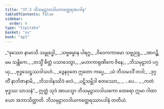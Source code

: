 ```yaml
---
title: "37.3 ဘိသမုဠာလဒါယကတ္ထေရအပဒါန"
tableOfContents: false
sidebar:
  order: 4
type: "tipitaka"
basket: "su"
book: "ap1"
---
```



<DynamicBreadcrumb />

<Division number="8" book="ap1">

<Paragraph number="4044" type="verses" book="ap1">
_“ဖုဿော နာမာသိ သမ္ဗုဒ္ဓေါ,_  
_သဗ္ဗဓမ္မာန ပါရဂူ;_  
_ဝိဝေကကာမော သဗ္ဗညူ,_  
_အာဂဉ္ဆိ မမ သန္တိကေ._  

</Paragraph>

</Division>
<Division number="9" book="ap1">

<Paragraph number="4045" type="verses" book="ap1">
_တသ္မိံ စိတ္တံ ပသာဒေတွာ,_  
_မဟာကာရုဏိကေ ဇိနေ;_  
_ဘိသမုဠာလံ ပဂ္ဂယှ,_  
_ဗုဒ္ဓသေဋ္ဌဿဒါသဟံ._  

</Paragraph>

</Division>
<Division number="10" book="ap1">

<Paragraph number="4046" type="verses" book="ap1">
_ဒွေနဝုတေ ဣတော ကပ္ပေ,_  
_ယံ ဘိသမဒဒိံ တဒါ;_  
_ဒုဂ္ဂတိံ နာဘိဇာနာမိ,_  
_ဘိသဒါနဿိဒံ ဖလံ._  

</Paragraph>

</Division>
<Division number="11" book="ap1">

<Paragraph number="4047" type="verses" book="ap1">
_ပဋိသမ္ဘိဒါ စတဿော,_  
_ …ပေ… _  
_ကတံ ဗုဒ္ဓဿ သာသနံ”._  

</Paragraph>

<Paragraph number="4048" book="ap1">
ဣတ္ထံ သုဒံ အာယသ္မာ ဘိသမုဠာလဒါယကော ထေရော ဣမာ ဂါထာယော အဘာသိတ္ထာတိ.

</Paragraph>
</Division>

<Paragraph number="4049" type="center" book="ap1">
ဘိသမုဠာလဒါယကတ္ထေရဿာပဒါနံ တတိယံ.
</Paragraph>
